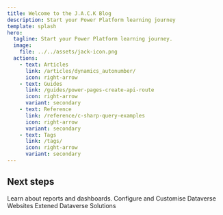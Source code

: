 ```yaml
---
title: Welcome to the J.A.C.K Blog
description: Start your Power Platform learning journey
template: splash
hero:
  tagline: Start your Power Platform learning journey.
  image:
    file: ../../assets/jack-icon.png
  actions:
    - text: Articles
      link: /articles/dynamics_autonumber/
      icon: right-arrow
    - text: Guides
      link: /guides/power-pages-create-api-route
      icon: right-arrow
      variant: secondary
    - text: Reference
      link: /reference/c-sharp-query-examples
      icon: right-arrow
      variant: secondary
    - text: Tags
      link: /tags/
      icon: right-arrow
      variant: secondary
---
```



## Next steps

<CardGrid stagger>
  <Card title="Power BI" icon="pencil">
    Learn about reports and dashboards.
  </Card>
  <Card title="Power Pages" icon="add-document">
    Configure and Customise Dataverse Websites
  </Card>
  <Card title="Dataverse" icon="forward-slash">
    Extened Dataverse Solutions
  </Card>
</CardGrid>
